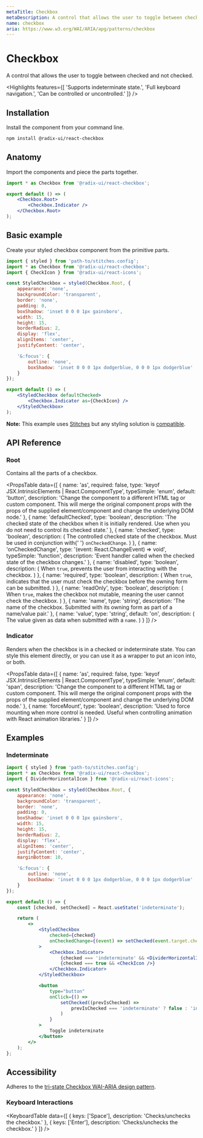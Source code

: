 ```yaml
---
metaTitle: Checkbox
metaDescription: A control that allows the user to toggle between checked and not checked.
name: checkbox
aria: https://www.w3.org/WAI/ARIA/apg/patterns/checkbox
---
```


# Checkbox

<Description>A control that allows the user to toggle between checked and not checked.</Description>

<Highlights
	features={[
		'Supports indeterminate state.',
		'Full keyboard navigation.',
		'Can be controlled or uncontrolled.'
	]}
/>

## Installation

Install the component from your command line.

```bash
npm install @radix-ui/react-checkbox
```

## Anatomy

Import the components and piece the parts together.

```jsx
import * as Checkbox from '@radix-ui/react-checkbox';

export default () => (
	<Checkbox.Root>
		<Checkbox.Indicator />
	</Checkbox.Root>
);
```

## Basic example

Create your styled checkbox component from the primitive parts.

```jsx
import { styled } from 'path-to/stitches.config';
import * as Checkbox from '@radix-ui/react-checkbox';
import { CheckIcon } from '@radix-ui/react-icons';

const StyledCheckbox = styled(Checkbox.Root, {
	appearance: 'none',
	backgroundColor: 'transparent',
	border: 'none',
	padding: 0,
	boxShadow: 'inset 0 0 0 1px gainsboro',
	width: 15,
	height: 15,
	borderRadius: 2,
	display: 'flex',
	alignItems: 'center',
	justifyContent: 'center',

	'&:focus': {
		outline: 'none',
		boxShadow: 'inset 0 0 0 1px dodgerblue, 0 0 0 1px dodgerblue'
	}
});

export default () => (
	<StyledCheckbox defaultChecked>
		<Checkbox.Indicator as={CheckIcon} />
	</StyledCheckbox>
);
```

<Note>

**Note:** This example uses [Stitches](https://stitches.dev) but any styling solution is [compatible](/docs/primitives/overview/styling).

</Note>

## API Reference

### Root

Contains all the parts of a checkbox.

<PropsTable
	data={[
		{
			name: 'as',
			required: false,
			type: 'keyof JSX.IntrinsicElements | React.ComponentType<any>',
			typeSimple: 'enum',
			default: 'button',
			description:
				'Change the component to a different HTML tag or custom component. This will merge the original component props with the props of the supplied element/component and change the underlying DOM node.'
		},
		{
			name: 'defaultChecked',
			type: 'boolean',
			description:
				'The checked state of the checkbox when it is initially rendered. Use when you do not need to control its checked state.'
		},
		{
			name: 'checked',
			type: 'boolean',
			description: (
				<span>
					The controlled checked state of the checkbox. Must be used in conjunction with{' '}
					<Code>onCheckedChange</Code>.
				</span>
			)
		},
		{
			name: 'onCheckedChange',
			type: '(event: React.ChangeEvent<HTMLInputElement>) => void',
			typeSimple: 'function',
			description: 'Event handler called when the checked state of the checkbox changes.'
		},
		{
			name: 'disabled',
			type: 'boolean',
			description: (
				<span>
					When <Code>true</Code>, prevents the user from interacting with the checkbox.
				</span>
			)
		},
		{
			name: 'required',
			type: 'boolean',
			description: (
				<span>
					When <Code>true</Code>, indicates that the user must check the checkbox before the owning
					form can be submitted.
				</span>
			)
		},
		{
			name: 'readOnly',
			type: 'boolean',
			description: (
				<span>
					When <Code>true</Code>, makes the checkbox not mutable, meaning the user cannot check the
					checkbox.
				</span>
			)
		},
		{
			name: 'name',
			type: 'string',
			description:
				'The name of the checkbox. Submitted with its owning form as part of a name/value pair.'
		},
		{
			name: 'value',
			type: 'string',
			default: 'on',
			description: (
				<span>
					The value given as data when submitted with a <Code>name</Code>.
				</span>
			)
		}
	]}
/>

### Indicator

Renders when the checkbox is in a checked or indeterminate state. You can style this element directly, or you can use it as a wrapper to put an icon into, or both.

<PropsTable
	data={[
		{
			name: 'as',
			required: false,
			type: 'keyof JSX.IntrinsicElements | React.ComponentType<any>',
			typeSimple: 'enum',
			default: 'span',
			description:
				'Change the component to a different HTML tag or custom component. This will merge the original component props with the props of the supplied element/component and change the underlying DOM node.'
		},
		{
			name: 'forceMount',
			type: 'boolean',
			description:
				'Used to force mounting when more control is needed. Useful when controlling animation with React animation libraries.'
		}
	]}
/>

## Examples

### Indeterminate

```jsx
import { styled } from 'path-to/stitches.config';
import * as Checkbox from '@radix-ui/react-checkbox';
import { DividerHorizontalIcon } from '@radix-ui/react-icons';

const StyledCheckbox = styled(Checkbox.Root, {
	appearance: 'none',
	backgroundColor: 'transparent',
	border: 'none',
	padding: 0,
	boxShadow: 'inset 0 0 0 1px gainsboro',
	width: 15,
	height: 15,
	borderRadius: 2,
	display: 'flex',
	alignItems: 'center',
	justifyContent: 'center',
	marginBottom: 10,

	'&:focus': {
		outline: 'none',
		boxShadow: 'inset 0 0 0 1px dodgerblue, 0 0 0 1px dodgerblue'
	}
});

export default () => {
	const [checked, setChecked] = React.useState('indeterminate');

	return (
		<>
			<StyledCheckbox
				checked={checked}
				onCheckedChange={(event) => setChecked(event.target.checked)}
			>
				<Checkbox.Indicator>
					{checked === 'indeterminate' && <DividerHorizontalIcon />}
					{checked === true && <CheckIcon />}
				</Checkbox.Indicator>
			</StyledCheckbox>

			<button
				type="button"
				onClick={() =>
					setChecked((prevIsChecked) =>
						prevIsChecked === 'indeterminate' ? false : 'indeterminate'
					)
				}
			>
				Toggle indeterminate
			</button>
		</>
	);
};
```

## Accessibility

Adheres to the [tri-state Checkbox WAI-ARIA design pattern](https://www.w3.org/WAI/ARIA/apg/patterns/checkbox).

### Keyboard Interactions

<KeyboardTable
	data={[
		{
			keys: ['Space'],
			description: 'Checks/unchecks the checkbox.'
		},
		{
			keys: ['Enter'],
			description: 'Checks/unchecks the checkbox.'
		}
	]}
/>
